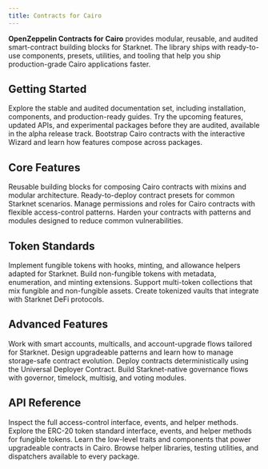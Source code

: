 ```yaml
---
title: Contracts for Cairo
---
```



**OpenZeppelin Contracts for Cairo** provides modular, reusable, and audited smart-contract building blocks for Starknet. The library ships with ready-to-use components, presets, utilities, and tooling that help you ship production-grade Cairo applications faster.

## Getting Started

<Cards>
  <Card href={`/contracts-cairo/${latestStable}`} title={`Latest Stable (${latestStable})`}>
    Explore the stable and audited documentation set, including installation, components, and production-ready guides.
  </Card>
  <Card href="/contracts-cairo/alpha" title={`Latest Alpha (${latestAlpha})`}>
    Try the upcoming features, updated APIs, and experimental packages before they are audited, available in the alpha release track.
  </Card>
  <Card href={`/contracts-cairo/${latestStable}/wizard`} title="Contracts Wizard">
    Bootstrap Cairo contracts with the interactive Wizard and learn how features compose across packages.
  </Card>
</Cards>

## Core Features

<Cards>
  <Card href={`/contracts-cairo/${latestStable}/components`} title="Components">
    Reusable building blocks for composing Cairo contracts with mixins and modular architecture.
  </Card>
  <Card href={`/contracts-cairo/${latestStable}/presets`} title="Presets">
    Ready-to-deploy contract presets for common Starknet scenarios.
  </Card>
  <Card href={`/contracts-cairo/${latestStable}/access`} title="Access Control">
    Manage permissions and roles for Cairo contracts with flexible access-control patterns.
  </Card>
  <Card href={`/contracts-cairo/${latestStable}/security`} title="Security">
    Harden your contracts with patterns and modules designed to reduce common vulnerabilities.
  </Card>
</Cards>

## Token Standards

<Cards>
  <Card href={`/contracts-cairo/${latestStable}/erc20`} title="ERC-20">
    Implement fungible tokens with hooks, minting, and allowance helpers adapted for Starknet.
  </Card>
  <Card href={`/contracts-cairo/${latestStable}/erc721`} title="ERC-721">
    Build non-fungible tokens with metadata, enumeration, and minting extensions.
  </Card>
  <Card href={`/contracts-cairo/${latestStable}/erc1155`} title="ERC-1155">
    Support multi-token collections that mix fungible and non-fungible assets.
  </Card>
  <Card href={`/contracts-cairo/${latestStable}/erc4626`} title="ERC-4626">
    Create tokenized vaults that integrate with Starknet DeFi protocols.
  </Card>
</Cards>

## Advanced Features

<Cards>
  <Card href={`/contracts-cairo/${latestStable}/accounts`} title="Accounts">
    Work with smart accounts, multicalls, and account-upgrade flows tailored for Starknet.
  </Card>
  <Card href={`/contracts-cairo/${latestStable}/upgrades`} title="Upgradeability">
    Design upgradeable patterns and learn how to manage storage-safe contract evolution.
  </Card>
  <Card href={`/contracts-cairo/${latestStable}/udc`} title="Universal Deployer">
    Deploy contracts deterministically using the Universal Deployer Contract.
  </Card>
  <Card href={`/contracts-cairo/${latestStable}/governance/governor`} title="Governance">
    Build Starknet-native governance flows with governor, timelock, multisig, and voting modules.
  </Card>
</Cards>

## API Reference

<Cards>
  <Card href={`/contracts-cairo/${latestStable}/api/access`} title="Access Control API">
    Inspect the full access-control interface, events, and helper methods.
  </Card>
  <Card href={`/contracts-cairo/${latestStable}/api/erc20`} title="ERC-20 API">
    Explore the ERC-20 token standard interface, events, and helper methods for fungible tokens.
  </Card>
  <Card href={`/contracts-cairo/${latestStable}/api/upgrades`} title="Upgrades API">
    Learn the low-level traits and components that power upgradeable contracts in Cairo.
  </Card>
  <Card href={`/contracts-cairo/${latestStable}/api/utilities`} title="Utilities API">
    Browse helper libraries, testing utilities, and dispatchers available to every package.
  </Card>
</Cards>
